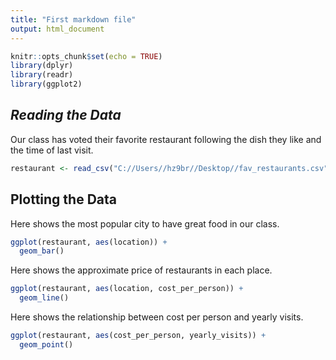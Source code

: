 ---
title: "First markdown file"
output: html_document
---

```{r setup, include=FALSE}
knitr::opts_chunk$set(echo = TRUE)
library(dplyr)
library(readr)
library(ggplot2)
```

## *Reading the Data*

Our class has voted their favorite restaurant following the dish they like and the time of last visit.

```{r include=FALSE}
restaurant <- read_csv("C://Users//hz9br//Desktop//fav_restaurants.csv")
```

## **Plotting the Data**

Here shows the most popular city to have great food in our class.

```{r echo=FALSE}
ggplot(restaurant, aes(location)) +
  geom_bar()
```

Here shows the approximate price of restaurants in each place.

```{r echo=FALSE}
ggplot(restaurant, aes(location, cost_per_person)) +
  geom_line()
```

Here shows the relationship between cost per person and yearly visits.

```{r echo=FALSE}
ggplot(restaurant, aes(cost_per_person, yearly_visits)) +
  geom_point()
```


